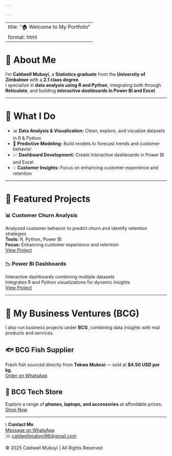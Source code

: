 ```yaml
---

---
```


---
title: "🏠 Welcome to My Portfolio"
format: html
---

# 👋 About Me

I'm **Caldwell Muboyi**, a **Statistics graduate** from the **University of Zimbabwe** with a **2.1 class degree**.\
I specialize in **data analysis using R and Python**, integrating both through **Reticulate**, and building **interactive dashboards in Power BI and Excel**.

------------------------------------------------------------------------

# 💼 What I Do

-   📊 **Data Analysis & Visualization:** Clean, explore, and visualize datasets in R & Python\
-   🤖 **Predictive Modeling:** Build models to forecast trends and customer behavior\
-   📈 **Dashboard Development:** Create interactive dashboards in Power BI and Excel\
-   💡 **Customer Insights:** Focus on enhancing customer experience and retention

------------------------------------------------------------------------

# 🧾 Featured Projects

### 📊 Customer Churn Analysis

Analyzed customer behavior to predict churn and identify retention strategies\
**Tools:** R, Python, Power BI\
**Focus:** Enhancing customer experience and retention\
[View Project](https://rpubs.com/Caldwell_Muboyi)

### 📉 Power BI Dashboards

Interactive dashboards combining multiple datasets\
Integrates R and Python visualizations for dynamic insights\
[View Project](#)

------------------------------------------------------------------------

# 🏪 My Business Ventures (BCG)

I also run business projects under **BCG**, combining data insights with real products and services.

## 🐟 BCG Fish Supplier

Fresh fish sourced directly from **Tokwe Mukosi** — sold at **\$4.50 USD per kg**.\
[Order on WhatsApp](https://wa.me/263718834476){.btn .btn-success target="_blank"}

## 📱 BCG Tech Store

Explore a range of **phones, laptops, and accessories** at affordable prices.\
[Shop Now](https://github.com/Caldwellmuboyi96/BCG-Tech-Store){.btn .btn-primary target="_blank"}

------------------------------------------------------------------------

📞 **Contact Me**\
[Message on WhatsApp](https://wa.me/263718834476){.btn .btn-success target="_blank"}\
✉️ [caldwellmuboyi96\@gmail.com](mailto:caldwellmuboyi96@gmail.com)

© 2025 Caldwell Muboyi \| All Rights Reserved
